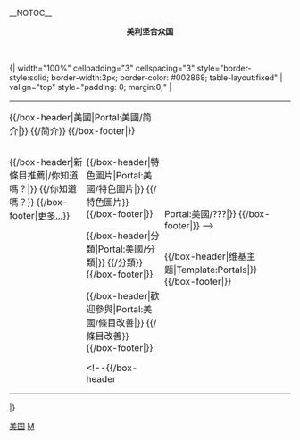 {{NoteTA
|G1=Country
|G2=PP
}}
__NOTOC__
<!-- This portal was created using subst:box portal skeleton| topic=美國|  -->

<div style="margin: 0; text-align: center;">
<p style="margin: 0 0 0 3%; font-size: 200%; line-height: 1.5;color: #002868;">
'''美利坚合众国<br>{{lang|en|The United States of America}}'''</br>
</p>
</div>
<br>
{| width="100%" cellpadding="3" cellspacing="3" style="border-style:solid; border-width:3px; border-color: #002868; table-layout:fixed"
| valign="top" style="padding: 0; margin:0;" |
{| width="100%" cellpadding="3" cellspacing="3" style="border-style:solid; border-width:3px; border-color: #BF0A30; table-layout:fixed"
| valign="top" style="padding: 0; margin:0;" |
<div style="clear:both; width:100%">
{{/box-header|美國|Portal:美國/简介|}}
{{/简介}}
{{/box-footer|}}

<div style="float:left; width:50%;"> <!-- This width add to the the margin below to equal 100%-->

{{Random portal component|max=128|header=典範條目|footer=更多...|subpage=特色條目}}

{{Random portal component|max=128|header=優良條目|footer=更多...|subpage=優良條目}}

{{/box-header|新條目推薦|{{FULLPAGENAME}}/你知道嗎？|}}
{{{{FULLPAGENAME}}/你知道嗎？}}
{{/box-footer|[[{{FULLPAGENAME}}/你知道嗎？/存檔|更多...]]}}

<!--{{/box-header|??|Portal:美國/??|}}
{{Portal:美國/??}}
{{/box-footer|}}-->
</div>

<div style="float:right; width:49%"> <!-- This margin should be right of the above -->

{{/box-header|特色圖片|Portal:美國/特色圖片|}}
{{/特色圖片}}
{{/box-footer|}}

{{/box-header|分類|Portal:美國/分類|}}
{{/分類}}
{{/box-footer|}}

{{/box-header|歡迎參與|Portal:美國/條目改善|}}
{{/條目改善}}
{{/box-footer|}}

<!--{{/box-header||Portal:美國/???|}}
{{Portal:美國/???}}
{{/box-footer|}}
-->
</div>
<div style="float:right; width:100%">
{{/box-header|维基主题|Template:Portals|}}
{{Portals}}
{{/box-footer|}}
|}
|}

[[Category:美国|]]
[[Category:国家主题首页|M]]